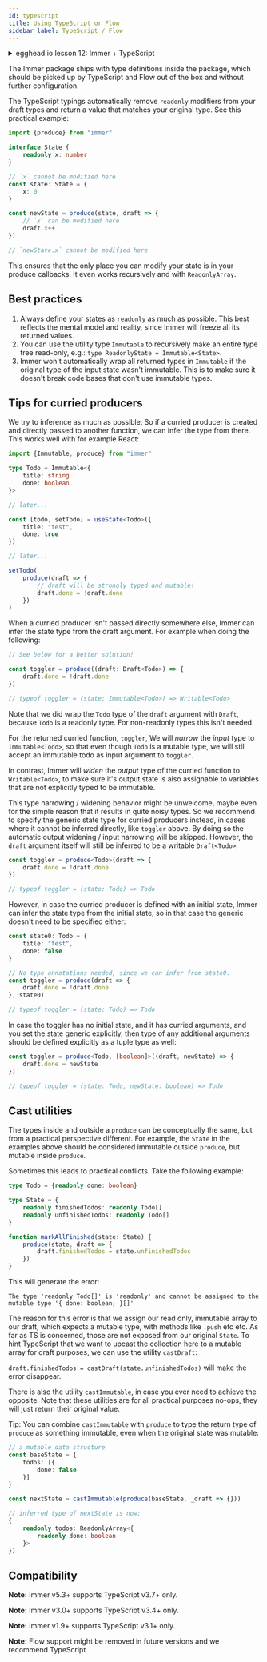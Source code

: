 ```yaml
---
id: typescript
title: Using TypeScript or Flow
sidebar_label: TypeScript / Flow
---
```


<center>
	<div
		data-ea-publisher="immerjs"
		data-ea-type="image"
		className="horizontal bordered"
	></div>
</center>
<details>
	<summary className="egghead-summary">
		egghead.io lesson 12: Immer + TypeScript
	</summary>
	<br />
	<div>
		<iframe
			width="760"
			height="427"
			scrolling="no"
			src="https://egghead.io/lessons/react-type-immutable-immer-data-with-typescript/embed"
		></iframe>
	</div>
	<a
		className="egghead-link"
		href="https://egghead.io/lessons/react-type-immutable-immer-data-with-typescript"
	>
		Hosted on egghead.io
	</a>
</details>

The Immer package ships with type definitions inside the package, which should be picked up by TypeScript and Flow out of the box and without further configuration.

The TypeScript typings automatically remove `readonly` modifiers from your draft types and return a value that matches your original type. See this practical example:

```ts
import {produce} from "immer"

interface State {
	readonly x: number
}

// `x` cannot be modified here
const state: State = {
	x: 0
}

const newState = produce(state, draft => {
	// `x` can be modified here
	draft.x++
})

// `newState.x` cannot be modified here
```

This ensures that the only place you can modify your state is in your produce callbacks. It even works recursively and with `ReadonlyArray`.

## Best practices

1. Always define your states as `readonly` as much as possible. This best reflects the mental model and reality, since Immer will freeze all its returned values.
2. You can use the utility type `Immutable` to recursively make an entire type tree read-only, e.g.: `type ReadonlyState = Immutable<State>`.
3. Immer won't automatically wrap all returned types in `Immutable` if the original type of the input state wasn't immutable. This is to make sure it doesn't break code bases that don't use immutable types.

## Tips for curried producers

We try to inference as much as possible. So if a curried producer is created and directly passed to another function, we can infer the type from there. This works well with for example React:

```typescript
import {Immutable, produce} from "immer"

type Todo = Immutable<{
	title: string
	done: boolean
}>

// later...

const [todo, setTodo] = useState<Todo>({
	title: "test",
	done: true
})

// later...

setTodo(
	produce(draft => {
		// draft will be strongly typed and mutable!
		draft.done = !draft.done
	})
)
```

When a curried producer isn't passed directly somewhere else, Immer can infer the state type from the draft argument. For example when doing the following:

```typescript
// See below for a better solution!

const toggler = produce((draft: Draft<Todo>) => {
	draft.done = !draft.done
})

// typeof toggler = (state: Immutable<Todo>) => Writable<Todo>
```

Note that we did wrap the `Todo` type of the `draft` argument with `Draft`, because `Todo` is a readonly type. For non-readonly types this isn't needed.

For the returned curried function, `toggler`, We will _narrow_ the _input_ type to `Immutable<Todo>`, so that even though `Todo` is a mutable type, we will still accept an immutable todo as input argument to `toggler`.

In contrast, Immer will _widen_ the _output_ type of the curried function to `Writable<Todo>`, to make sure it's output state is also assignable to variables that are not explicitly typed to be immutable.

This type narrowing / widening behavior might be unwelcome, maybe even for the simple reason that it results in quite noisy types. So we recommend to specify the generic state type for curried producers instead, in cases where it cannot be inferred directly, like `toggler` above. By doing so the automatic output widening / input narrowing will be skipped. However, the `draft` argument itself will still be inferred to be a writable `Draft<Todo>`:

```typescript
const toggler = produce<Todo>(draft => {
	draft.done = !draft.done
})

// typeof toggler = (state: Todo) => Todo
```

However, in case the curried producer is defined with an initial state, Immer can infer the state type from the initial state, so in that case the generic doesn't need to be specified either:

```typescript
const state0: Todo = {
	title: "test",
	done: false
}

// No type annotations needed, since we can infer from state0.
const toggler = produce(draft => {
	draft.done = !draft.done
}, state0)

// typeof toggler = (state: Todo) => Todo
```

In case the toggler has no initial state, and it has curried arguments, and you set the state generic explicitly, then type of any additional arguments should be defined explicitly as a tuple type as well:

```typescript
const toggler = produce<Todo, [boolean]>((draft, newState) => {
	draft.done = newState
})

// typeof toggler = (state: Todo, newState: boolean) => Todo
```

## Cast utilities

The types inside and outside a `produce` can be conceptually the same, but from a practical perspective different. For example, the `State` in the examples above should be considered immutable outside `produce`, but mutable inside `produce`.

Sometimes this leads to practical conflicts. Take the following example:

```typescript
type Todo = {readonly done: boolean}

type State = {
	readonly finishedTodos: readonly Todo[]
	readonly unfinishedTodos: readonly Todo[]
}

function markAllFinished(state: State) {
	produce(state, draft => {
		draft.finishedTodos = state.unfinishedTodos
	})
}
```

This will generate the error:

```
The type 'readonly Todo[]' is 'readonly' and cannot be assigned to the mutable type '{ done: boolean; }[]'
```

The reason for this error is that we assign our read only, immutable array to our draft, which expects a mutable type, with methods like `.push` etc etc. As far as TS is concerned, those are not exposed from our original `State`. To hint TypeScript that we want to upcast the collection here to a mutable array for draft purposes, we can use the utility `castDraft`:

`draft.finishedTodos = castDraft(state.unfinishedTodos)` will make the error disappear.

There is also the utility `castImmutable`, in case you ever need to achieve the opposite. Note that these utilities are for all practical purposes no-ops, they will just return their original value.

Tip: You can combine `castImmutable` with `produce` to type the return type of `produce` as something immutable, even when the original state was mutable:

```typescript
// a mutable data structure
const baseState = {
	todos: [{
		done: false
	}]
}

const nextState = castImmutable(produce(baseState, _draft => {}))

// inferred type of nextState is now:
{
	readonly todos: ReadonlyArray<{
		readonly done: boolean
	}>
})
```

## Compatibility

**Note:** Immer v5.3+ supports TypeScript v3.7+ only.

**Note:** Immer v3.0+ supports TypeScript v3.4+ only.

**Note:** Immer v1.9+ supports TypeScript v3.1+ only.

**Note:** Flow support might be removed in future versions and we recommend TypeScript
